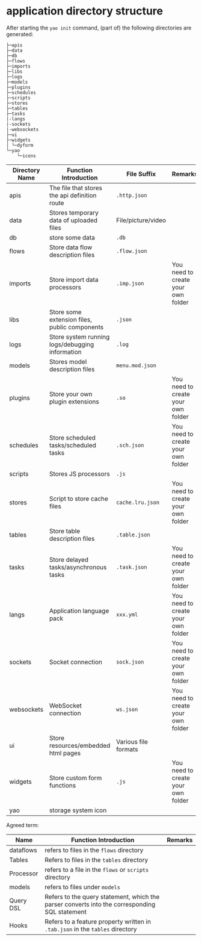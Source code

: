 # application directory structure

After starting the `yao init` command, (part of) the following directories are generated:

```
├─apis
├─data
├─db
├─flows
├─imports
├─libs
├─logs
├─models
├─plugins
├─schedules
├─scripts
├─stores
├─tables
├─tasks
|-langs
|-sockets
|-websockets
├─ui
├─widgets
│ └─dyform
└─yao
    └─icons

```

| Directory Name | Function Introduction                           | File Suffix          | Remarks                            |
| -------------- | ----------------------------------------------- | -------------------- | ---------------------------------- |
| apis           | The file that stores the api definition route   | `.http.json`         |                                    |
| data           | Stores temporary data of uploaded files         | File/picture/video   |                                    |
| db             | store some data                                 | `.db`                |                                    |
| flows          | Store data flow description files               | `.flow.json`         |                                    |
| imports        | Store import data processors                    | `.imp.json`          | You need to create your own folder |
| libs           | Store some extension files, public components   | `.json`              |                                    |
| logs           | Store system running logs/debugging information | `.log`               |                                    |
| models         | Stores model description files                  | `menu.mod.json`      |                                    |
| plugins        | Store your own plugin extensions                | `.so`                | You need to create your own folder |
| schedules      | Store scheduled tasks/scheduled tasks           | `.sch.json`          | You need to create your own folder |
| scripts        | Stores JS processors                            | `.js`                |                                    |
| stores         | Script to store cache files                     | `cache.lru.json`     | You need to create your own folder |
| tables         | Store table description files                   | `.table.json`        |                                    |
| tasks          | Store delayed tasks/asynchronous tasks          | `.task.json`         | You need to create your own folder |
| langs          | Application language pack                       | `xxx.yml`            | You need to create your own folder |
| sockets        | Socket connection                               | `sock.json`          | You need to create your own folder |
| websockets     | WebSocket connection                            | `ws.json`            | You need to create your own folder |
| ui             | Store resources/embedded html pages             | Various file formats |                                    |
| widgets        | Store custom form functions                     | `.js`                | You need to create your own folder |
| yao            | storage system icon                             |                      |                                    |

Agreed term:

| Name      | Function Introduction                                                                         | Remarks |
| --------- | --------------------------------------------------------------------------------------------- | ------- |
| dataflows | refers to files in the `flows` directory                                                      |         |
| Tables    | Refers to files in the `tables` directory                                                     |         |
| Processor | refers to a file in the `flows` or `scripts` directory                                        |         |
| models    | refers to files under `models`                                                                |         |
| Query DSL | Refers to the query statement, which the parser converts into the corresponding SQL statement |         |
| Hooks     | Refers to a feature property written in `.tab.json` in the `tables` directory                 |         |

<Div style={{ display: "flex", justifyContent: "space-between" }}>
  <Link type="prev" title="YAO Command" link="Base Features/YAO Command"></Link>
  <Link
    type="next"
    title="Create Data Model"
    link="Base Features/Create Data Model"
  ></Link>
</Div>
